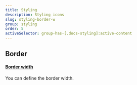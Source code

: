 ```yaml
---
title: Styling
description: Styling icons
slug: styling-border-w
group: styling
order: 5
activeSelector: group-has-[.docs-styling]:active-content
---
```


## Border
#### [Border width](https://tailwindcss.com/docs/border-width)
You can define the border width.
